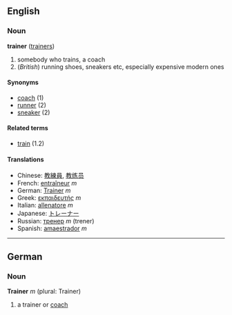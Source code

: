 ==English==
===Noun===
'''trainer''' ([[trainers]])

# somebody who trains, a coach
# (''British'') running shoes, sneakers etc, especially expensive modern ones

====Synonyms====
*[[coach]] (1)
*[[runner]] (2)
*[[sneaker]] (2)

====Related terms====
*[[train]] (1.2)

====Translations====
*Chinese: [[教練員]], [[教练员]]
*French: [[entraîneur]] ''m''
*German: [[Trainer]] ''m''
*Greek: [[εκπαιδευτής]] ''m''
*Italian: [[allenatore]] ''m''
*Japanese: [[トレーナー]]
*Russian: [[тренер]] ''m'' (trener)
*Spanish: [[amaestrador]] ''m''

----

==German==
===Noun===
'''Trainer''' ''m'' (plural: Trainer)

# a trainer or [[coach]]